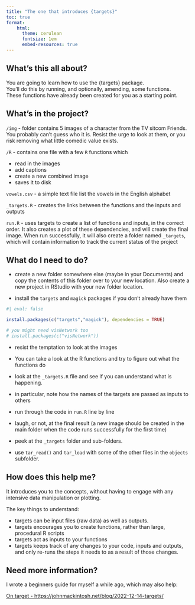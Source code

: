 ---
title: "The one that introduces {targets}"
toc: true
format: 
    html:
      theme: cerulean  
      fontsize: 1em
      embed-resources: true
---

## What's this all about?

You are going to learn how to use the {targets} package.   
You'll do this by running, and optionally, amending, some functions.   
These functions have already been created for you as a starting point.   

## What's in the project?

`/img` -  folder contains 5 images of a character from the TV sitcom Friends.  
You probably can't guess who it is. Resist the urge to look at them, or you risk removing what little comedic value exists.  

`/R` - contains one file with a few `R` functions which  

 - read in the images  
 - add captions  
 - create a  new combined image  
 - saves it to disk 

`vowels.csv` - a simple text file list the vowels in the English alphabet

`_targets.R` - creates the links between the functions and the inputs and outputs

`run.R` - uses targets to create a list of functions and inputs, in the correct order. It also creates a plot of these dependencies, and will create the final image. When run successfully, it will also create a folder named `_targets`, which will contain information to track the current status of the project


## What do I need to do?

- create a new folder somewhere else (maybe in your Documents) and copy the contents of this folder over to your new location. Also create a new project in RStudio with your new folder location.  

- install the `targets` and `magick` packages if you don't already have them

```{r}
#| eval: false

install.packages(c("targets","magick"), dependencies = TRUE)

# you might need visNetwork too
# install.packages(c("visNetwork"))

```

- resist the temptation to look at the images  
- You can take a look at the R functions and try to figure out what the functions do  
- look at the `_targets.R` file and see if you can understand what is happening.  
- in particular, note how the names of the targets are passed as inputs to others
- run through the code in `run.R` line by line  
- laugh, or not, at the final result (a new image should be created in the main folder when the code runs successfully for the first time)

- peek at the `_targets` folder and sub-folders. 
- use `tar_read()` and `tar_load` with some of the other files in the `objects` subfolder. 


## How does this help me?

It introduces you to the concepts, without having to engage with any intensive data manipulation or plotting.   

The key things to understand:

- targets can be input files (raw data) as well as outputs.
- targets encourages you to create functions, rather than large, procedural R scripts
- targets act as inputs to your functions
- targets keeps track of any changes to your code, inputs and outputs, and only re-runs the steps it needs to as a result of those changes.


## Need more information?

I wrote a beginners guide for myself a while ago, which may also help:

[On target - https://johnmackintosh.net/blog/2022-12-14-targets/](https://johnmackintosh.net/blog/2022-12-14-targets/)


